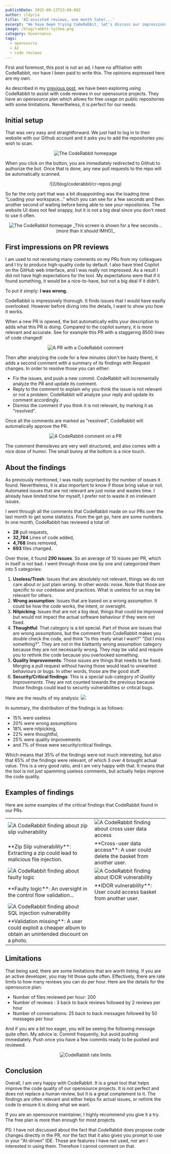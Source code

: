 ```yaml
---
publishDate: 2025-09-13T23:00:00Z
author: ildyria
title: 'AI-assisted reviews, one month later...'
excerpt: "We have been trying CodeRabbit, let's discuss our impressions."
image: /blog/rabbit-lychee.png
category: Governance
tags:
  - opensource
  - AI
  - code reviews
---
```


<p class="text-gray-500 dark:text-slate-400 text-sm">First and foremost, this post is not an ad, I have no affiliation with CodeRabbit, nor have I been paid to write this.
The opinions expressed here are my own.</p>

As described in my [previous post](/2025-08-13-opensource-processes-documentation), we have been exploring using CodeRabbit to assist with code reviews in our opensource projects.
They have an opensource plan which allows for free usage on public repositories with some limitations. Nevertheless, it is perfect for our needs.

## Initial setup

That was very easy and straightforward. We just had to log in to their website with our Github account and it asks you to add the repositories you wish to scan.

<center>
<img src="/blog/coderabbit/cr-login.png" alt="The CodeRabbit homepage" class="w-1/2" />
</center>

When you click on the button, you are immediately redirected to Github to authorize the bot. Once that is done, any new pull requests to the repo will be automatically scanned.

<center>
![](/blog/coderabbit/cr-repos.png)
</center>

So far the only part that was a bit disappointing was the loading time "Loading your workspace..." which you can see for a few seconds and then another second of waiting before being able to see your repositories.
The website UI does not feel snappy, but it is not a big deal since you don't need to use it often.

<center>
<img src="/blog/coderabbit/cr-loading.png" alt="The CodeRabbit homepage" class="w-1/2" />
_This screen is shown for a few seconds... (more than it should IMHO)_
</center>

## First impressions on PR reviews

I am used to not receiving many comments on my PRs from my colleagues and I try to produce high-quality code by default.
I also have tried Copilot on the GitHub web interface, and I was really not impressed. As a result I did not have high expectations for the tool.
My expectations were that if it found something, it would be a nice-to-have, but not a big deal if it didn't.

To put it simply: **I was wrong.**

CodeRabbit is impressively thorough. It finds issues that I would have easilly overlooked.
However before diving into the details, I want to show you how it works.

When a new PR is opened, the bot automatically edits your description to adds what this PR is doing.
Compared to the copilot sumary, it is more relevant and accurate. See for example this PR with a staggering 8500 lines of code changed!
<center><img src="/blog/coderabbit/cr-pr.png" alt="A PR with a CodeRabbit comment" class="w-3/4" /></center>

Then after analyzing the code for a few minutes (don't be hasty there), it adds a second comment with a summary of its findings with Request changes.
In order to resolve those you can either:
- Fix the issues, and push a new commit. CodeRabbit will incrementally analyze the PR and update its comment.
- Reply to the comment to explain why you think the issue is not relevant or not a problem. CodeRabbit will analyze your reply and update its comment accordingly.
- Dismiss the comment if you think it is not relevant, by marking it as "resolved".

Once all the comments are marked as "resolved", CodeRabbit will automatically approve the PR.
<center><img src="/blog/coderabbit/cr-request-changes-comment.png" alt="A CodeRabbit comment on a PR" class="w-1/2" /></center>

The comment themsleves are very well structured, and also comes with a nice dose of humor. The small bunny at the bottom is a nice touch.

## About the findings

As previously mentioned, I was really surprised by the number of issues it found. Nevertheless, it is also important to know if those bring value or not.
Automated issues that are not relevant are just noise and wastes time. I already have limited time for myself, I prefer not to waste it on irrelevant issues.

I went through all the comments that CodeRabbit made on our PRs over the last month to get some statistics. From the get go, here are some numbers.
In one month, CodeRabbit has reviewed a total of:
- **28** pull requests,
- **32,784** Lines of code added,
- **4,768** lines removed,
- **693** files changed.

Over those, it found **290 issues**. So an average of 10 issues per PR, which in itself is not bad.
I went through those one by one and categorized them into 5 categories:

1. **Useless/Trash**: Issues that are absolutely not relevant, things we do not care about or just plain wrong. In other words: noise. Note that 
those are specific to our codebase and practices. What is useless for us may be relevant for others.
2. **Wrong assumption**: Issues that are based on a wrong assumption. It could be how the code works, the intent, or oversight.
3. **Nitpicking**: Issues that are not a big deal, things that could be improved but would not impact the actual software behaviour if they were not fixed.
4. **Thoughtful**: That category is a bit special. Part of those are issues that are wrong assumptions, but the comment from CodeRabbit makes you double check the code,
and think "Is this really what I want?" "Did I miss something?". They are not in the blattantly wrong assumption category because they are not necessarily wrong.
They may be valid and require you to rethink the code because you overlooked something.
5. **Quality Improvements**: Those issues are things that needs to be fixed. Merging a pull request without having those would lead to unwanted behaviours or bugs.
In other words, those are the good stuff.
6. **Security/Critical findings**: This is a special sub-category of _Quality Improvements_. They are not counted towards the previous because those findings could lead
to security vulnerabilities or critical bugs.

Here are the results of my analysis:
![](/blog/coderabbit/analysis.png)

In summary, the distribution of the findings is as follows:
- 15% were useless
- 20% were wrong assumptions
- 18% were nitpicking,
- 22% were thoughtful,
- 25% were quality improvements
- and 7% of those were security/critical findings.

Which means that 35% of the findings were not much interesting, but also that 65% of the findings were relevant, of which 3 over 4 brought actual value.
This is a very good ratio, and I am very happy with that. It means that the tool is not just spamming useless comments, but actually helps improve the code quality.

## Examples of findings

Here are some examples of the critical findings that CodeRabbit found in our PRs.

<table>
<tr><td><img src="/blog/coderabbit/pr-zip-slip.png" alt="A CodeRabbit finding about zip slip vulnerability" /></td><td><img src="/blog/coderabbit/pr-cross-user.png" alt="A CodeRabbit finding about cross user data access" /></td></tr>
<tr><td> **Zip Slip vulnerability**: Extracting a zip could lead to malicious file injection.</td><td>**Cross-user data access**: A user could delete the basket from another user.</td></tr>
<tr><td><img src="/blog/coderabbit/pr-faulty-logic.png" alt="A CodeRabbit finding about faulty logic" /></td><td><img src="/blog/coderabbit/pr-idor.png" alt="A CodeRabbit finding about IDOR vulnerability" /></td></tr>
<tr><td> **Faulty logic**: An oversight in the control flow validation...</td><td>**IDOR vulnerability**: User could access basket from another user.</td></tr>
<tr><td><img src="/blog/coderabbit/pr-spoofing.png" alt="A CodeRabbit finding about SQL injection vulnerability" /></td><td></td></tr>
<tr><td> **Validation missing**: A user could exploit a cheaper album to obtain an unintended discount on a photo.</td><td></td></tr>
</table>

## Limitations

That being said, there are some limitations that are worth listing. If you are an active developer, you may hit those quite often.
Effectively, there are rate limits to how many reviews you can do per hour. Here are the details for the opensource plan:
- Number of files reviewed per hour: 200
- Number of reviews : 3 back to back reviews followed by 2 reviews per hour
- Number of conversations: 25 back to back messages followed by 50 messages per hour

And if you are a bit too eager, you will be seeing the following message quite often.
My advice is: Commit frequently, but avoid pushing immediately. Push once you have a few commits ready to be pushed and reviewed.
<center><img src="/blog/coderabbit/cr-rates.png" alt="CodeRabbit rate limits" class="w-1/2" /></center>

## Conclusion

Overall, I am very happy with CodeRabbit. It is a great tool that helps improve the code quality of our opensource projects.
It is not perfect and does not replace a human review, but it is a great complement to it. The findings are often relevant
and either helps fix actual issues, or rethink the code to ensure it is doing what we want.

If you are an opensource maintainer, I highly recommend you give it a try. The free plan is more than enough for most projects.

PS: I have not discussed about the fact that CodeRabbit does propose code changes directly in the PR, nor the fact that it also gives you prompt to use in your "AI-driven" IDE.
Those are features I have not used, nor am I interested in using them. Therefore I cannot comment on that.
